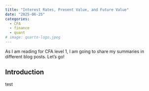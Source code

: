 ```yaml
---
title: "Interest Rates, Present Value, and Future Value"
date: "2025-06-25"
categories:
  - CFA
  - finance
  - quant
# image: quarto-logo.jpeg
---
```


As I am reading for CFA level 1, I am going to share my summaries in different blog posts. Let's go!

## Introduction

test